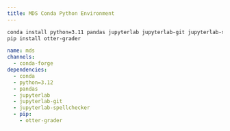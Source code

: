 ```yaml
---
title: MDS Conda Python Environment
---
```


```bash
conda install python=3.11 pandas jupyterlab jupyterlab-git jupyterlab-spellchecker
pip install otter-grader
```

```yaml
name: mds
channels:
  - conda-forge
dependencies:
  - conda
  - python=3.12
  - pandas
  - jupyterlab
  - jupyterlab-git
  - jupyterlab-spellchecker
  - pip:
    - otter-grader
```
